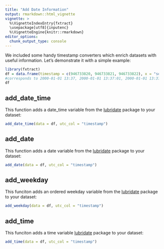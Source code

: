 ```yaml
---
title: "Add Date Information"
output: rmarkdown::html_vignette
vignette: >
  %\VignetteIndexEntry{fxtract}
  \usepackage[utf8]{inputenc}
  %\VignetteEngine{knitr::rmarkdown}
editor_options: 
  chunk_output_type: console
---
```

We included some handy timestamp converters which enrich datasets with useful information.
Let's demonstrate it with a simple example:
```r
library(fxtract)
df = data.frame(timestamp = c(946733820, 946733821, 946733822), x = "some_data")
#corresponds to 2000-01-01 13:37, 2000-01-01 13:37:01, 2000-01-01 13:37:02
df
```


## add_date_time
This function adds a date_time variable from the [lubridate](https://www.rdocumentation.org/packages/lubridate/versions/1.7.4/topics/as_date) package to your dataset:
```r
add_date_time(data = df, utc_col = "timestamp")
```


## add_date
This function adds a date variable from the [lubridate](https://www.rdocumentation.org/packages/lubridate/versions/1.7.4/topics/as_date) package to your dataset:

```r
add_date(data = df, utc_col = "timestamp")
```


## add_weekday
This funciton adds an ordered weekday variable from the [lubridate](https://www.rdocumentation.org/packages/lubridate/versions/1.7.4/topics/day) package to your dataset:
```r
add_weekday(data = df, utc_col = "timestamp")
```

## add_time
This funciton adds a time variable [lubridate](https://www.rdocumentation.org/packages/lubridate/versions/1.7.4/topics/as_date) package to your dataset:
```r
add_time(data = df, utc_col = "timestamp")
```
